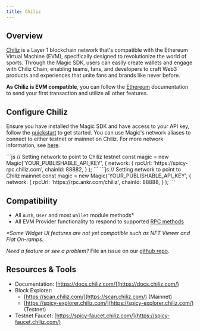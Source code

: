 ---
title: Chiliz
---

## Overview

[Chiliz](https://www.chiliz.com/) is a Layer 1 blockchain network that's compatible with the Ethereum Virtual Machine (EVM), specifically designed to revolutionize the world of sports. Through the Magic SDK, users can easily create wallets and engage with Chiliz Chain, enabling teams, fans, and developers to craft Web3 products and experiences that unite fans and brands like never before.

**As Chiliz is EVM compatible**, you can follow the [Ethereum](/docs/blockchains/featured-chains/ethereum/javascript) documentation to send your first transaction and utilize all other features.

## Configure Chiliz

Ensure you have installed the Magic SDK and have access to your API key, follow the [quickstart](/docs/home/quickstart/cli) to get started. You can use Magic's network aliases to connect to either testnet or mainnet on Chiliz. For more network information, see [here](https://docs.chiliz.com/chiliz-chain-mainnet).

<Tabs>
    <Tab title="Testnet">
```js
// Setting network to point to Chiliz testnet
const magic = new Magic('YOUR_PUBLISHABLE_API_KEY', {
    network: {
        rpcUrl: 'https://spicy-rpc.chiliz.com',
        chainId: 88882,
  }
);
```
    </Tab>
    <Tab title="Mainnet">
```js
// Setting network to point to Chiliz mainnet
const magic = new Magic('YOUR_PUBLISHABLE_API_KEY', {
    network: {
        rpcUrl: 'https://rpc.ankr.com/chiliz',
        chainId: 88888,
  }
);
```
    </Tab>
</Tabs>

## Compatibility

- All `Auth`, `User` and most `Wallet` module methods\*
- All EVM Provider functionality to respond to supported [RPC methods](/docs/api/client-side-sdks/web#evm-rpc-methods)

_\*Some Widget UI features are not yet compatible such as NFT Viewer and Fiat On-ramps._

_Need a feature or see a problem?_ File an issue on our [github repo](https://github.com/magiclabs/magic-js).

## Resources & Tools

- Documentation: [https://docs.chiliz.com/](https://docs.chiliz.com/)
- Block Explorer:
  - [https://scan.chiliz.com/](https://scan.chiliz.com/) (Mainnet)
  - [https://spicy-explorer.chiliz.com/](https://spicy-explorer.chiliz.com/) (Testnet)
- Testnet Faucet: [https://spicy-faucet.chiliz.com/](https://spicy-faucet.chiliz.com/)
